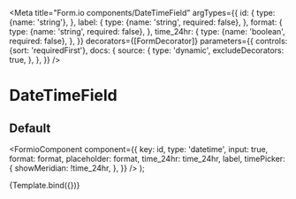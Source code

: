 

<Meta
  title="Form.io components/DateTimeField"
  argTypes={{
    id: {
      type: {name: 'string'},
    },
    label: {
      type: {name: 'string', required: false},
    },
    format: {
      type: {name: 'string', required: false},
    },
    time_24hr: {
      type: {name: 'boolean', required: false},
    },
  }}
  decorators={[FormDecorator]}
  parameters={{
    controls: {sort: 'requiredFirst'},
    docs: {
      source: {
        type: 'dynamic',
        excludeDecorators: true,
      },
    },
  }}
/>

# DateTimeField

## Default

  <FormioComponent
    component={{
      key: id,
      type: 'datetime',
      input: true,
      format: format,
      placeholder: format,
      time_24hr: time_24hr,
      label,
      timePicker: {
        showMeridian: !time_24hr,
      },
    }}
  />
);

<Canvas>
  <Story
    name="Default"
    args={{id: 'dateTime', label: 'Datum / Tijd', format: 'dd-MM-yyyy HH:mm', time_24hr: true}}
  >
    {Template.bind({})}
  </Story>
</Canvas>

<ArgsTable story="Default" />
